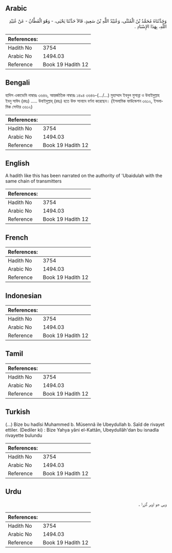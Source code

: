 ## Arabic


<div dir="rtl" lang="ar" style={{fontSize:'larger',backgroundColor:'#f8f9fa',padding:20}}>
وَحَدَّثَنَاهُ مُحَمَّدُ بْنُ الْمُثَنَّى، وَعُبَيْدُ اللَّهِ بْنُ سَعِيدٍ، قَالاَ حَدَّثَنَا يَحْيَى، - وَهُوَ الْقَطَّانُ - عَنْ عُبَيْدِ اللَّهِ، بِهَذَا الإِسْنَادِ ‏.‏
</div>
<div style={{backgroundColor:'#f8f9fa',padding:20, marginBottom: 10}}><table> <thead> <tr> <th>References:</th> <th></th> </tr> </thead> <tbody><tr><td>Hadith No</td><td>3754</td></tr><tr><td>Arabic No</td><td>1494.03</td></tr><tr><td>Reference</td><td>Book 19 Hadith 12</td></tr></tbody></table></div>

## Bengali


<div dir="ltr" lang="bn" style={{fontSize:'larger',backgroundColor:'#f8f9fa',padding:20}}>
হাদিস একাডেমি নাম্বারঃ ৩৬৪৬, আন্তর্জাতিক নাম্বারঃ ১৪৯৪ ৩৬৪৬-(.../...) মুহাম্মাদ ইবনুল মুসান্না ও উবাইদুল্লাহ ইবনু সাঈদ (রহঃ) ..... উবাইদুল্লাহ্ (রহঃ) হতে উক্ত সানাদে বর্ণনা করেছেন। (ইসলামিক ফাউন্ডেশন ৩৬১২, ইসলামিক সেন্টার ৩৬১২)
</div>
<div style={{backgroundColor:'#f8f9fa',padding:20, marginBottom: 10}}><table> <thead> <tr> <th>References:</th> <th></th> </tr> </thead> <tbody><tr><td>Hadith No</td><td>3754</td></tr><tr><td>Arabic No</td><td>1494.03</td></tr><tr><td>Reference</td><td>Book 19 Hadith 12</td></tr></tbody></table></div>

## English


<div dir="ltr" lang="en" style={{fontSize:'larger',backgroundColor:'#f8f9fa',padding:20}}>
A hadith like this has been narrated on the authority of 'Ubaidulah with the same chain of transmitters
</div>
<div style={{backgroundColor:'#f8f9fa',padding:20, marginBottom: 10}}><table> <thead> <tr> <th>References:</th> <th></th> </tr> </thead> <tbody><tr><td>Hadith No</td><td>3754</td></tr><tr><td>Arabic No</td><td>1494.03</td></tr><tr><td>Reference</td><td>Book 19 Hadith 12</td></tr></tbody></table></div>

## French


<div dir="ltr" lang="fr" style={{fontSize:'larger',backgroundColor:'#f8f9fa',padding:20}}>

</div>
<div style={{backgroundColor:'#f8f9fa',padding:20, marginBottom: 10}}><table> <thead> <tr> <th>References:</th> <th></th> </tr> </thead> <tbody><tr><td>Hadith No</td><td>3754</td></tr><tr><td>Arabic No</td><td>1494.03</td></tr><tr><td>Reference</td><td>Book 19 Hadith 12</td></tr></tbody></table></div>

## Indonesian


<div dir="ltr" lang="id" style={{fontSize:'larger',backgroundColor:'#f8f9fa',padding:20}}>

</div>
<div style={{backgroundColor:'#f8f9fa',padding:20, marginBottom: 10}}><table> <thead> <tr> <th>References:</th> <th></th> </tr> </thead> <tbody><tr><td>Hadith No</td><td>3754</td></tr><tr><td>Arabic No</td><td>1494.03</td></tr><tr><td>Reference</td><td>Book 19 Hadith 12</td></tr></tbody></table></div>

## Tamil


<div dir="ltr" lang="ta" style={{fontSize:'larger',backgroundColor:'#f8f9fa',padding:20}}>

</div>
<div style={{backgroundColor:'#f8f9fa',padding:20, marginBottom: 10}}><table> <thead> <tr> <th>References:</th> <th></th> </tr> </thead> <tbody><tr><td>Hadith No</td><td>3754</td></tr><tr><td>Arabic No</td><td>1494.03</td></tr><tr><td>Reference</td><td>Book 19 Hadith 12</td></tr></tbody></table></div>

## Turkish


<div dir="ltr" lang="tr" style={{fontSize:'larger',backgroundColor:'#f8f9fa',padding:20}}>
(…) Bize bu hadîsi Muhammed b. Müsennâ ile Ubeydullah b. Saîd de rivayet ettiler. (Dediler ki) : Bize Yahya yâni el-Kattân, Ubeydullâh'dan bu isnadla rivayette bulundu
</div>
<div style={{backgroundColor:'#f8f9fa',padding:20, marginBottom: 10}}><table> <thead> <tr> <th>References:</th> <th></th> </tr> </thead> <tbody><tr><td>Hadith No</td><td>3754</td></tr><tr><td>Arabic No</td><td>1494.03</td></tr><tr><td>Reference</td><td>Book 19 Hadith 12</td></tr></tbody></table></div>

## Urdu


<div dir="rtl" lang="ur" style={{fontSize:'larger',backgroundColor:'#f8f9fa',padding:20}}>
وہی جو اوپر گزرا ۔
</div>
<div style={{backgroundColor:'#f8f9fa',padding:20, marginBottom: 10}}><table> <thead> <tr> <th>References:</th> <th></th> </tr> </thead> <tbody><tr><td>Hadith No</td><td>3754</td></tr><tr><td>Arabic No</td><td>1494.03</td></tr><tr><td>Reference</td><td>Book 19 Hadith 12</td></tr></tbody></table></div>